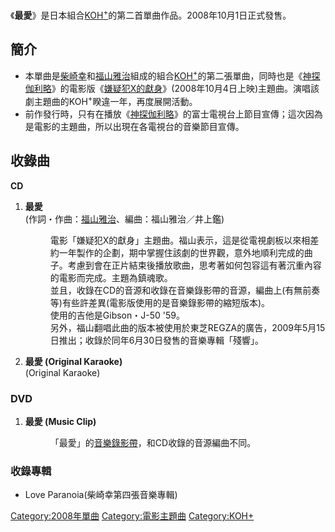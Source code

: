 {{unreferenced|time=2008-12-5}}
{{noteTA
|G1=JP Show
}}
{{Infobox song
| name       = 最愛
| type       = [[單曲|單曲]]
| artist     = [[KOH+|KOH<sup>+</sup>]]
| album      = 
| A-side     = 
| B-side     = 
| released   = 2008年8月25日([[手機鈴聲|手機鈴聲]])<br />2008年9月24日([[手機鈴聲完整版|手機鈴聲完整版]])<br />2008年10月1日 ([[CD|CD]])
| format     = [[CD單曲|CD單曲]]<br />[[Digital下載|Digital下載]]
| recorded   = 
| genre      = [[J-POP|J-POP]]
| length     = 10分44秒
| label      = {{link-ja|NAYUTAWAVE RECORDS/环球音乐|ユニバーサルミュージック (日本)}}
| writer     = [[福山雅治|福山雅治]]
| producer   = 福山雅治
| chart_position = *週最高排名第5名([[Oricon|Oricon]])
*3位([[Billboard_Japan|Billboard Japan]] HOT 100)
*2008年10月度月間順位4位(Oricon)
*2008年度年間順位70位(Oricon)
*登場次數20回(Oricon)
| certification = * 雙白金(手機鈴聲、[[日本唱片協會|日本唱片協會]])
* 白金(手機鈴聲完整版、[[日本唱片協會|日本唱片協會]])
* 白金(CD、日本唱片協會)
* 金([[个人电脑|PC]]網路銷售、日本唱片協會)
| prev_title = 
| prev_year  = 
| next_title = 
| next_year  = 
| misc       = {{Extra chronology
  | artist     = KOH<sup>+</sup>
  | type       = single
  | prev_title = [[親親_(KOH+)|親親]]
  | prev_year  = 2007
  | title      = 最愛
  | year       = 2008
  | next_title = 
  | next_year  = 
  }}{{Extra chronology
  | artist     = 柴崎幸
  | type       = single
  | prev_title = [[よくある話_〜喪服の女編〜|よくある話 〜喪服の女編〜]]
  | prev_year  = 2008
  | title      = 最愛
  | year       = 2008
  | next_title = [[大切にするよ|大切にするよ]]
  | next_year  = 2009
  }}{{Extra chronology
  | artist     = 福山雅治
  | type       = single
  | prev_title = [[親親_(KOH+)|親親]]
  | prev_year  = 2007
  | title      = 最愛
  | year       = 2008
  | next_title = [[想_-new_love_new_world-|想 -new love new world-]]
  | next_year  = 2008
  }}
}}
《'''最愛'''》是日本組合[[KOH+|KOH<sup>+</sup>]]的第二首單曲作品。2008年10月1日正式發售。

== 簡介 ==
*本單曲是[[柴崎幸|柴崎幸]]和[[福山雅治|福山雅治]]組成的組合[[KOH+|KOH<sup>+</sup>]]的第二張單曲，同時也是《[[神探伽利略|神探伽利略]]》的電影版《[[嫌疑犯X的獻身|嫌疑犯X的獻身]]》(2008年10月4日上映)主題曲。演唱該劇主題曲的KOH<sup>+</sup>睽違一年，再度展開活動。
*前作發行時，只有在播放《[[神探伽利略|神探伽利略]]》的富士電視台上節目宣傳；這次因為是電影的主題曲，所以出現在各電視台的音樂節目宣傳。

== 收錄曲 ==
'''CD'''
#'''最愛'''<br/>(作詞・作曲：[[福山雅治|福山雅治]]、編曲：福山雅治／井上鑑)
#:電影「嫌疑犯X的獻身」主題曲。福山表示，這是從電視劇板以來相差約一年製作的企劃，期中掌握住該劇的世界觀，意外地順利完成的曲子。考慮到會在正片結束後播放歌曲，思考著如何包容這有著沉重內容的電影而完成。主題為鎮魂歌。<br/>並且，收錄在CD的音源和收錄在音樂錄影帶的音源，編曲上(有無前奏等)有些許差異(電影版使用的是音樂錄影帶的縮短版本)。<br/>使用的吉他是Gibson・J-50 '59。<br/>另外，福山翻唱此曲的版本被使用於東芝REGZA的廣告，2009年5月15日推出；收錄於同年6月30日發售的音樂專輯「殘響」。
#'''最愛 (Original Karaoke)'''<br/>(Original Karaoke)

=== DVD ===
#'''最愛 (Music Clip)'''
#:「最愛」的[[音樂錄影帶|音樂錄影帶]]，和CD收錄的音源編曲不同。

=== 收錄專輯 ===
*Love Paranoia(柴崎幸第四張音樂專輯)

{{KOH+}}

[[Category:2008年單曲|Category:2008年單曲]]
[[Category:電影主題曲|Category:電影主題曲]]
[[Category:KOH+|Category:KOH+]]